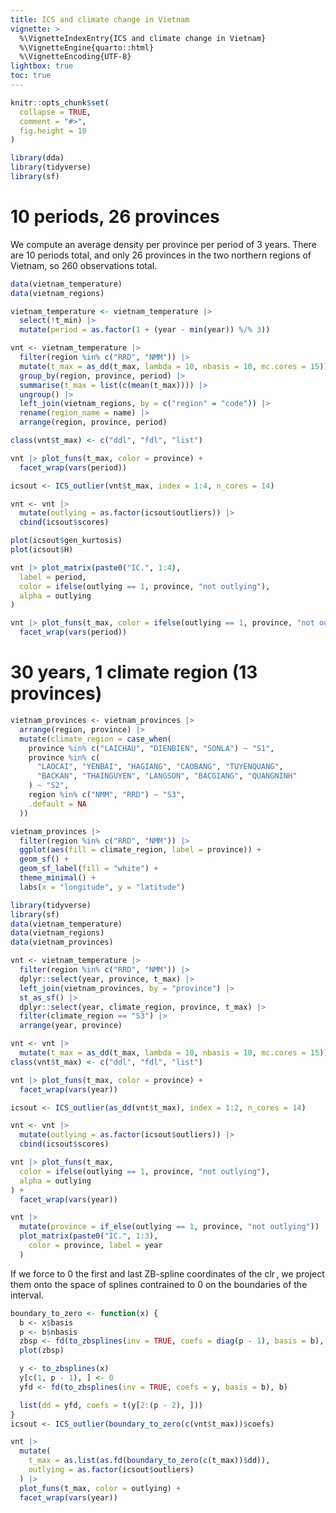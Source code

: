 ```yaml
---
title: ICS and climate change in Vietnam
vignette: >
  %\VignetteIndexEntry{ICS and climate change in Vietnam}
  %\VignetteEngine{quarto::html}
  %\VignetteEncoding{UTF-8}
lightbox: true
toc: true
---
```


```r
knitr::opts_chunk$set(
  collapse = TRUE,
  comment = "#>",
  fig.height = 10
)
```

```r
library(dda)
library(tidyverse)
library(sf)
```


# 10 periods, 26 provinces

We compute an average density per province per period of 3 years.
There are 10 periods total, and only 26 provinces in the two northern
regions of Vietnam, so 260 observations total.

```r
data(vietnam_temperature)
data(vietnam_regions)

vietnam_temperature <- vietnam_temperature |>
  select(!t_min) |>
  mutate(period = as.factor(1 + (year - min(year)) %/% 3))

vnt <- vietnam_temperature |>
  filter(region %in% c("RRD", "NMM")) |>
  mutate(t_max = as_dd(t_max, lambda = 10, nbasis = 10, mc.cores = 15)) |>
  group_by(region, province, period) |>
  summarise(t_max = list(c(mean(t_max)))) |>
  ungroup() |>
  left_join(vietnam_regions, by = c("region" = "code")) |>
  rename(region_name = name) |>
  arrange(region, province, period)

class(vnt$t_max) <- c("ddl", "fdl", "list")

vnt |> plot_funs(t_max, color = province) +
  facet_wrap(vars(period))
```

```r
icsout <- ICS_outlier(vnt$t_max, index = 1:4, n_cores = 14)

vnt <- vnt |>
  mutate(outlying = as.factor(icsout$outliers)) |>
  cbind(icsout$scores)

plot(icsout$gen_kurtosis)
plot(icsout$H)

vnt |> plot_matrix(paste0("IC.", 1:4),
  label = period,
  color = ifelse(outlying == 1, province, "not outlying"),
  alpha = outlying
)

vnt |> plot_funs(t_max, color = ifelse(outlying == 1, province, "not outlying"), alpha = outlying) +
  facet_wrap(vars(period))
```

# 30 years, 1 climate region (13 provinces)

```r
vietnam_provinces <- vietnam_provinces |>
  arrange(region, province) |>
  mutate(climate_region = case_when(
    province %in% c("LAICHAU", "DIENBIEN", "SONLA") ~ "S1",
    province %in% c(
      "LAOCAI", "YENBAI", "HAGIANG", "CAOBANG", "TUYENQUANG",
      "BACKAN", "THAINGUYEN", "LANGSON", "BACGIANG", "QUANGNINH"
    ) ~ "S2",
    region %in% c("NMM", "RRD") ~ "S3",
    .default = NA
  ))

vietnam_provinces |>
  filter(region %in% c("RRD", "NMM")) |>
  ggplot(aes(fill = climate_region, label = province)) +
  geom_sf() +
  geom_sf_label(fill = "white") +
  theme_minimal() +
  labs(x = "longitude", y = "latitude")
```

```r
library(tidyverse)
library(sf)
data(vietnam_temperature)
data(vietnam_regions)
data(vietnam_provinces)

vnt <- vietnam_temperature |>
  filter(region %in% c("RRD", "NMM")) |>
  dplyr::select(year, province, t_max) |>
  left_join(vietnam_provinces, by = "province") |>
  st_as_sf() |>
  dplyr::select(year, climate_region, province, t_max) |>
  filter(climate_region == "S3") |>
  arrange(year, province)

vnt <- vnt |>
  mutate(t_max = as_dd(t_max, lambda = 10, nbasis = 10, mc.cores = 15))
class(vnt$t_max) <- c("ddl", "fdl", "list")

vnt |> plot_funs(t_max, color = province) +
  facet_wrap(vars(year))
```

```r
icsout <- ICS_outlier(as_dd(vnt$t_max), index = 1:2, n_cores = 14)

vnt <- vnt |>
  mutate(outlying = as.factor(icsout$outliers)) |>
  cbind(icsout$scores)

vnt |> plot_funs(t_max,
  color = ifelse(outlying == 1, province, "not outlying"),
  alpha = outlying
) +
  facet_wrap(vars(year))

vnt |>
  mutate(province = if_else(outlying == 1, province, "not outlying")) |>
  plot_matrix(paste0("IC.", 1:3),
    color = province, label = year
  )
```

If we force to 0 the first and last ZB-spline coordinates of the $\operatorname{clr}$,
we project them onto the space of splines contrained to $0$ on the
boundaries of the interval.

```r
boundary_to_zero <- function(x) {
  b <- x$basis
  p <- b$nbasis
  zbsp <- fd(to_zbsplines(inv = TRUE, coefs = diag(p - 1), basis = b), b)
  plot(zbsp)

  y <- to_zbsplines(x)
  y[c(1, p - 1), ] <- 0
  yfd <- fd(to_zbsplines(inv = TRUE, coefs = y, basis = b), b)

  list(dd = yfd, coefs = t(y[2:(p - 2), ]))
}
icsout <- ICS_outlier(boundary_to_zero(c(vnt$t_max))$coefs)

vnt |>
  mutate(
    t_max = as.list(as.fd(boundary_to_zero(c(t_max))$dd)),
    outlying = as.factor(icsout$outliers)
  ) |>
  plot_funs(t_max, color = outlying) +
  facet_wrap(vars(year))
```


